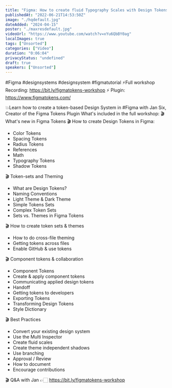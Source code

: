 ```yaml
---
title: "Figma: How to create fluid Typography Scales with Design Tokens - Tutorial with Jan Six"
publishedAt: "2022-06-21T14:53:50Z"
image: "./hqdefault.jpg"
dateAdded: "2024-04-15"
poster: "./maxresdefault.jpg"
videoUrl: "https://www.youtube.com/watch?v=xYu6QbBY0ag"
localImages: true
tags: ["Unsorted"]
categories: ["Video"]
duration: "0:06:04"
privacyStatus: "undefined"
draft: true
speakers: ["Unsorted"]
---
```

#Figma #designsystems #designsystem #figmatutorial 
⚡️Full workshop Recording: https://bit.ly/figmatokens-workshop
⚡️ Plugin: https://www.figmatokens.com/

💥Learn how to create a token-based Design System in #Figma with Jan Six, Creator of the Figma Tokens Plugin
What's included in the full workshop:
🎬 What's new in Figma Tokens
🎬 How to create Design Tokens in Figma:
- Color Tokens
- Spacing Tokens
- Radius Tokens 
- References
- Math
- Typography Tokens 
- Shadow Tokens

🎬 Token-sets and Theming
- What are Design Tokens?
- Naming Conventions
- Light Theme & Dark Theme
- Simple Tokens Sets
- Complex Token Sets
- Sets vs. Themes in Figma Tokens

🎬 How to create token sets & themes
- How to do cross-file theming 
- Getting tokens across files 
- Enable GitHub & use tokens 

🎬 Component tokens & collaboration
- Component Tokens
- Create & apply component tokens 
- Communicating applied design tokens
- Handoff
- Getting tokens to developers
- Exporting Tokens 
- Transforming Design Tokens
- Style Dictionary



🎬 Best Practices
- Convert your existing design system
- Use the Multi Inspector
- Create fluid scales
- Create theme independent shadows
- Use branching
- Approval / Review
- How to document
- Encourage contributions 

🎬 Q&A with Jan 
👉🏻 https://bit.ly/figmatokens-workshop
